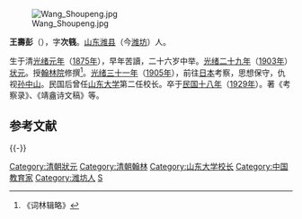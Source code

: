 {{Multiple issues|
{{Update|time=2022-04-03T04:55:59+00:00}}
{{Refimprove|time=2022-04-03T04:55:59+00:00}}
}}
{{Infobox Officeholder
|姓名=王壽彭
|圖像=File:王壽彭.jpg
|圖像大小=200px
|圖像說明=  
| 字       = 
| 號       = 
| 別名     = 
| 出生名   = 
| 出生日期 = 
| 出生地點 = 
| 逝世日期 = 
| 逝世地點 = 
| 死因     = 
| 墓地     = 
| 墓地座標 = 
| 籍貫     = 
| 國籍     = 
| 公民權   = 
| 政黨     = 
| 其他政黨 = 
| 身高     = 
| 配偶     = 
| 伴侶     = 
| 兒女     = 
| 父母     = 
| 親屬     = 
| 居住地   = 
| 學歷     = 
| 母校     = 
| 職業     = 
| 專業     = 
| 知名原因 = 
| 著作     = 
| 宗教信仰 = 
| 獲獎     = 
| 簽名     = 
| 腳註     = 
}}

[[File:Wang_Shoupeng.jpg|thumb]]

'''王壽彭'''（{{bd|1875年||1929年|catIdx=W}}），字'''次篯'''。[[山东|山东]][[潍县|潍县]]（今[[潍坊|潍坊]]）人。

生于清[[光绪元年|光绪元年]]（[[1875年|1875年]]），早年苦讀，二十六岁中举。[[光绪二十九年|光绪二十九年]]（[[1903年|1903年]]）[[状元|状元]]。授[[翰林院|翰林院]]修撰<ref>《词林辑略》</ref>。[[光绪三十一年|光绪三十一年]]（[[1905年|1905年]]），前往[[日本|日本]]考察，思想保守，仇视[[孙中山|孙中山]]。民国后曾任[[山东大学|山东大学]]第二任校长。卒于[[民国十八年|民国十八年]]（[[1929年|1929年]]）。著《考察录》、《靖盦诗文稿》等。

==参考文献==
{{reflist}}

{{-}}
{{清朝人物小作品}}
{{清朝官員小作品}}
{{中國人物小作品}}
{{中國政治人物小作品}}

{{光緒二十九年癸卯科殿試金榜}}

{{DEFAULTSORT:Wang王}}

[[Category:清朝狀元|Category:清朝狀元]]
[[Category:清朝翰林|Category:清朝翰林]]
[[Category:山东大学校长|Category:山东大学校长]]
[[Category:中国教育家|Category:中国教育家]]
[[Category:潍坊人|Category:潍坊人]]
[[Category:王姓|S]]